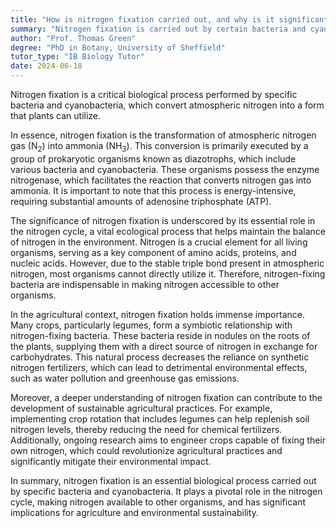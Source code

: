```yaml
---
title: "How is nitrogen fixation carried out, and why is it significant?"
summary: "Nitrogen fixation is carried out by certain bacteria and cyanobacteria, converting atmospheric nitrogen into a usable form for plants."
author: "Prof. Thomas Green"
degree: "PhD in Botany, University of Sheffield"
tutor_type: "IB Biology Tutor"
date: 2024-06-18
---
```


Nitrogen fixation is a critical biological process performed by specific bacteria and cyanobacteria, which convert atmospheric nitrogen into a form that plants can utilize.

In essence, nitrogen fixation is the transformation of atmospheric nitrogen gas ($\text{N}_2$) into ammonia ($\text{NH}_3$). This conversion is primarily executed by a group of prokaryotic organisms known as diazotrophs, which include various bacteria and cyanobacteria. These organisms possess the enzyme nitrogenase, which facilitates the reaction that converts nitrogen gas into ammonia. It is important to note that this process is energy-intensive, requiring substantial amounts of adenosine triphosphate (ATP).

The significance of nitrogen fixation is underscored by its essential role in the nitrogen cycle, a vital ecological process that helps maintain the balance of nitrogen in the environment. Nitrogen is a crucial element for all living organisms, serving as a key component of amino acids, proteins, and nucleic acids. However, due to the stable triple bond present in atmospheric nitrogen, most organisms cannot directly utilize it. Therefore, nitrogen-fixing bacteria are indispensable in making nitrogen accessible to other organisms.

In the agricultural context, nitrogen fixation holds immense importance. Many crops, particularly legumes, form a symbiotic relationship with nitrogen-fixing bacteria. These bacteria reside in nodules on the roots of the plants, supplying them with a direct source of nitrogen in exchange for carbohydrates. This natural process decreases the reliance on synthetic nitrogen fertilizers, which can lead to detrimental environmental effects, such as water pollution and greenhouse gas emissions.

Moreover, a deeper understanding of nitrogen fixation can contribute to the development of sustainable agricultural practices. For example, implementing crop rotation that includes legumes can help replenish soil nitrogen levels, thereby reducing the need for chemical fertilizers. Additionally, ongoing research aims to engineer crops capable of fixing their own nitrogen, which could revolutionize agricultural practices and significantly mitigate their environmental impact.

In summary, nitrogen fixation is an essential biological process carried out by specific bacteria and cyanobacteria. It plays a pivotal role in the nitrogen cycle, making nitrogen available to other organisms, and has significant implications for agriculture and environmental sustainability.
    